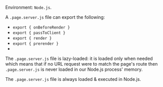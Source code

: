 
Environment: `Node.js`.

A `.page.server.js` file can export the following:
- `export { onBeforeRender }`
- `export { passToClient }`
- `export { render }`
- `export { prerender }`
- <Link href="/exports" />

The `.page.server.js` file is lazy-loaded: it is loaded only when needed which means that if no URL request were to match the page's route then `.page.server.js` is never loaded in our Node.js process' memory.

The `.page.server.js` file is always loaded & executed in Node.js.
